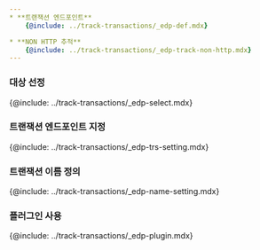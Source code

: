 ```yaml
---
* **트랜잭션 엔드포인트**  
    {@include: ../track-transactions/_edp-def.mdx} 

* **NON HTTP 추적**  
    {@include: ../track-transactions/_edp-track-non-http.mdx} 
---
```


### 대상 선정

{@include: ../track-transactions/_edp-select.mdx}

### 트랜잭션 엔드포인트 지정

{@include: ../track-transactions/_edp-trs-setting.mdx}

### 트랜잭션 이름 정의

{@include: ../track-transactions/_edp-name-setting.mdx}

### 플러그인 사용

{@include: ../track-transactions/_edp-plugin.mdx}
